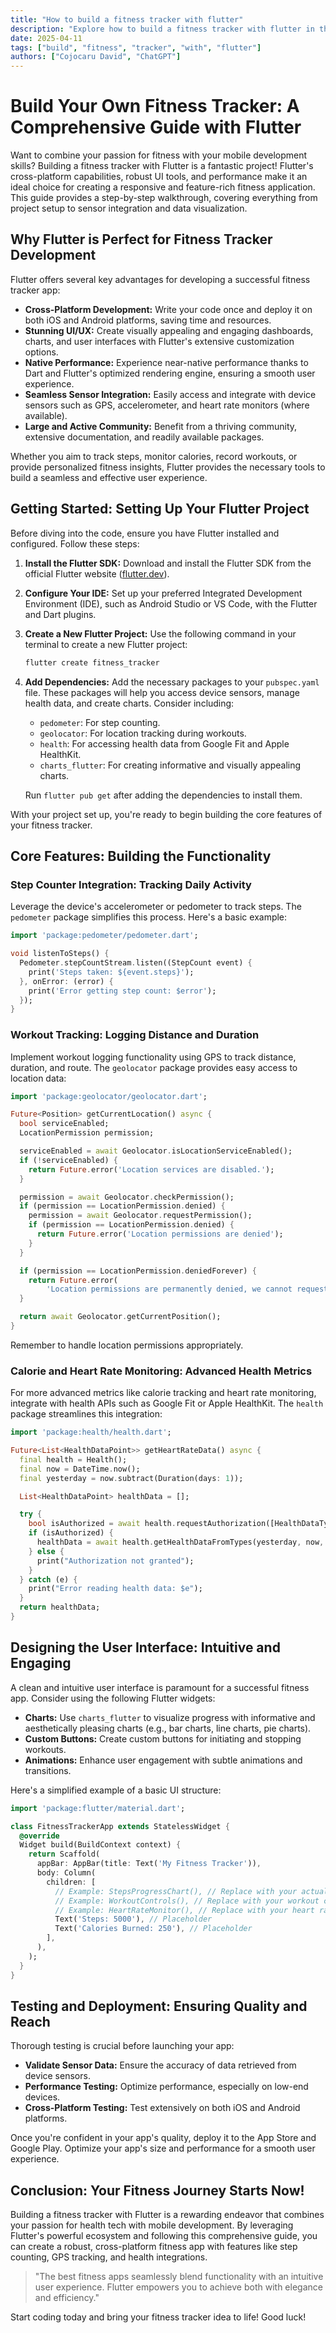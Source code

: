 ```yaml
---
title: "How to build a fitness tracker with flutter"
description: "Explore how to build a fitness tracker with flutter in this detailed guide, offering insights, strategies, and practical tips to enhance your understanding and application of the topic."
date: 2025-04-11
tags: ["build", "fitness", "tracker", "with", "flutter"]
authors: ["Cojocaru David", "ChatGPT"]
---
```


# Build Your Own Fitness Tracker: A Comprehensive Guide with Flutter

Want to combine your passion for fitness with your mobile development skills? Building a fitness tracker with Flutter is a fantastic project! Flutter's cross-platform capabilities, robust UI tools, and performance make it an ideal choice for creating a responsive and feature-rich fitness application. This guide provides a step-by-step walkthrough, covering everything from project setup to sensor integration and data visualization.

## Why Flutter is Perfect for Fitness Tracker Development

Flutter offers several key advantages for developing a successful fitness tracker app:

- **Cross-Platform Development:** Write your code once and deploy it on both iOS and Android platforms, saving time and resources.
- **Stunning UI/UX:** Create visually appealing and engaging dashboards, charts, and user interfaces with Flutter's extensive customization options.
- **Native Performance:** Experience near-native performance thanks to Dart and Flutter's optimized rendering engine, ensuring a smooth user experience.
- **Seamless Sensor Integration:** Easily access and integrate with device sensors such as GPS, accelerometer, and heart rate monitors (where available).
- **Large and Active Community:** Benefit from a thriving community, extensive documentation, and readily available packages.

Whether you aim to track steps, monitor calories, record workouts, or provide personalized fitness insights, Flutter provides the necessary tools to build a seamless and effective user experience.

## Getting Started: Setting Up Your Flutter Project

Before diving into the code, ensure you have Flutter installed and configured. Follow these steps:

1.  **Install the Flutter SDK:** Download and install the Flutter SDK from the official Flutter website ([flutter.dev](https://flutter.dev/)).
2.  **Configure Your IDE:** Set up your preferred Integrated Development Environment (IDE), such as Android Studio or VS Code, with the Flutter and Dart plugins.
3.  **Create a New Flutter Project:** Use the following command in your terminal to create a new Flutter project:
    ```bash
    flutter create fitness_tracker
    ```
4.  **Add Dependencies:** Add the necessary packages to your `pubspec.yaml` file. These packages will help you access device sensors, manage health data, and create charts. Consider including:

    - `pedometer`: For step counting.
    - `geolocator`: For location tracking during workouts.
    - `health`: For accessing health data from Google Fit and Apple HealthKit.
    - `charts_flutter`: For creating informative and visually appealing charts.

    Run `flutter pub get` after adding the dependencies to install them.

With your project set up, you're ready to begin building the core features of your fitness tracker.

## Core Features: Building the Functionality

### Step Counter Integration: Tracking Daily Activity

Leverage the device's accelerometer or pedometer to track steps. The `pedometer` package simplifies this process. Here's a basic example:

```dart
import 'package:pedometer/pedometer.dart';

void listenToSteps() {
  Pedometer.stepCountStream.listen((StepCount event) {
    print('Steps taken: ${event.steps}');
  }, onError: (error) {
    print('Error getting step count: $error');
  });
}
```

### Workout Tracking: Logging Distance and Duration

Implement workout logging functionality using GPS to track distance, duration, and route. The `geolocator` package provides easy access to location data:

```dart
import 'package:geolocator/geolocator.dart';

Future<Position> getCurrentLocation() async {
  bool serviceEnabled;
  LocationPermission permission;

  serviceEnabled = await Geolocator.isLocationServiceEnabled();
  if (!serviceEnabled) {
    return Future.error('Location services are disabled.');
  }

  permission = await Geolocator.checkPermission();
  if (permission == LocationPermission.denied) {
    permission = await Geolocator.requestPermission();
    if (permission == LocationPermission.denied) {
      return Future.error('Location permissions are denied');
    }
  }

  if (permission == LocationPermission.deniedForever) {
    return Future.error(
        'Location permissions are permanently denied, we cannot request permissions.');
  }

  return await Geolocator.getCurrentPosition();
}
```

Remember to handle location permissions appropriately.

### Calorie and Heart Rate Monitoring: Advanced Health Metrics

For more advanced metrics like calorie tracking and heart rate monitoring, integrate with health APIs such as Google Fit or Apple HealthKit. The `health` package streamlines this integration:

```dart
import 'package:health/health.dart';

Future<List<HealthDataPoint>> getHeartRateData() async {
  final health = Health();
  final now = DateTime.now();
  final yesterday = now.subtract(Duration(days: 1));

  List<HealthDataPoint> healthData = [];

  try {
    bool isAuthorized = await health.requestAuthorization([HealthDataType.HEART_RATE]);
    if (isAuthorized) {
      healthData = await health.getHealthDataFromTypes(yesterday, now, [HealthDataType.HEART_RATE]);
    } else {
      print("Authorization not granted");
    }
  } catch (e) {
    print("Error reading health data: $e");
  }
  return healthData;
}
```

## Designing the User Interface: Intuitive and Engaging

A clean and intuitive user interface is paramount for a successful fitness app. Consider using the following Flutter widgets:

- **Charts:** Use `charts_flutter` to visualize progress with informative and aesthetically pleasing charts (e.g., bar charts, line charts, pie charts).
- **Custom Buttons:** Create custom buttons for initiating and stopping workouts.
- **Animations:** Enhance user engagement with subtle animations and transitions.

Here's a simplified example of a basic UI structure:

```dart
import 'package:flutter/material.dart';

class FitnessTrackerApp extends StatelessWidget {
  @override
  Widget build(BuildContext context) {
    return Scaffold(
      appBar: AppBar(title: Text('My Fitness Tracker')),
      body: Column(
        children: [
          // Example: StepsProgressChart(), // Replace with your actual chart widget
          // Example: WorkoutControls(), // Replace with your workout control widget
          // Example: HeartRateMonitor(), // Replace with your heart rate monitor widget
          Text('Steps: 5000'), // Placeholder
          Text('Calories Burned: 250'), // Placeholder
        ],
      ),
    );
  }
}
```

## Testing and Deployment: Ensuring Quality and Reach

Thorough testing is crucial before launching your app:

- **Validate Sensor Data:** Ensure the accuracy of data retrieved from device sensors.
- **Performance Testing:** Optimize performance, especially on low-end devices.
- **Cross-Platform Testing:** Test extensively on both iOS and Android platforms.

Once you're confident in your app's quality, deploy it to the App Store and Google Play. Optimize your app's size and performance for a smooth user experience.

## Conclusion: Your Fitness Journey Starts Now!

Building a fitness tracker with Flutter is a rewarding endeavor that combines your passion for health tech with mobile development. By leveraging Flutter's powerful ecosystem and following this comprehensive guide, you can create a robust, cross-platform fitness app with features like step counting, GPS tracking, and health integrations.

> "The best fitness apps seamlessly blend functionality with an intuitive user experience. Flutter empowers you to achieve both with elegance and efficiency."

Start coding today and bring your fitness tracker idea to life! Good luck!
